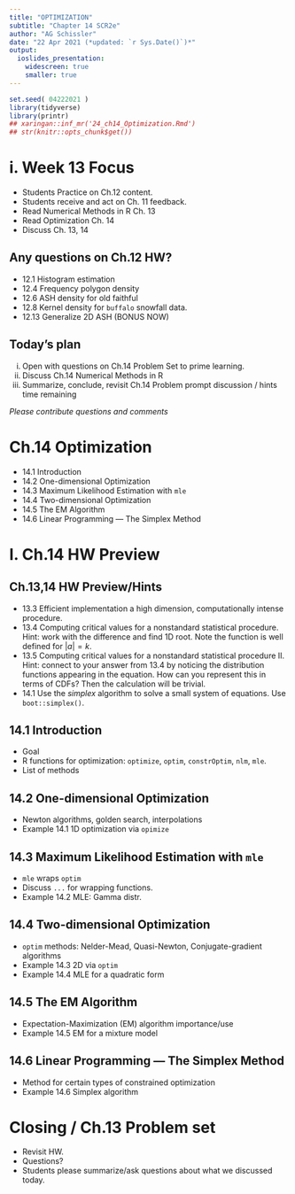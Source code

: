 ```yaml
---
title: "OPTIMIZATION"
subtitle: "Chapter 14 SCR2e"
author: "AG Schissler"
date: "22 Apr 2021 (*updated: `r Sys.Date()`)*"
output:
  ioslides_presentation:
    widescreen: true
    smaller: true
---
```


```r
set.seed( 04222021 )
library(tidyverse)
library(printr)
## xaringan::inf_mr('24_ch14_Optimization.Rmd')
## str(knitr::opts_chunk$get())
```

<!-- open up etext as you go. don't typeset the chapter -->

# i. Week 13 Focus

- Students Practice on Ch.12 content.
- Students receive and act on Ch. 11 feedback.
- Read Numerical Methods in R Ch. 13
- Read Optimization Ch. 14
- Discuss Ch. 13, 14

## Any questions on Ch.12 HW?

- 12.1 Histogram estimation
- 12.4 Frequency polygon density
- 12.6 ASH density for old faithful
- 12.8 Kernel density for `buffalo` snowfall data.
- 12.13 Generalize 2D ASH (BONUS NOW)

## Today's plan

i. Open with questions on Ch.14 Problem Set to prime learning.
ii. Discuss Ch.14 Numerical Methods in R
iii. Summarize, conclude, revisit Ch.14 Problem prompt discussion / hints time remaining

*Please contribute questions and comments*

# Ch.14 Optimization

- 14.1 Introduction
- 14.2 One-dimensional Optimization
- 14.3 Maximum Likelihood Estimation with `mle`
- 14.4 Two-dimensional Optimization
- 14.5 The EM Algorithm
- 14.6 Linear Programming --- The Simplex Method

# I. Ch.14 HW Preview

## Ch.13,14 HW Preview/Hints

- 13.3 Efficient implementation a high dimension, computationally intense procedure.
- 13.4 Computing critical values for a nonstandard statistical procedure. Hint: work with the difference and find 1D root. Note the function is well defined for $|a|=k$.
- 13.5 Computing critical values for a nonstandard statistical procedure II. Hint: connect to your answer from 13.4 by noticing the distribution functions appearing in the equation. How can you represent this in terms of CDFs? Then the calculation will be trivial.
- 14.1 Use the *simplex* algorithm to solve a small system of equations. Use `boot::simplex()`.

## 14.1 Introduction

- Goal
- R functions for optimization: `optimize`, `optim`, `constrOptim`, `nlm`, `mle`.
- List of methods

## 14.2 One-dimensional Optimization

- Newton algorithms, golden search, interpolations
- Example 14.1 1D optimization via `opimize`

## 14.3 Maximum Likelihood Estimation with `mle`

- `mle` wraps `optim`
- Discuss `...` for wrapping functions.
- Example 14.2 MLE: Gamma distr.

## 14.4 Two-dimensional Optimization

- `optim` methods: Nelder-Mead, Quasi-Newton, Conjugate-gradient algorithms
- Example 14.3 2D via `optim`
- Example 14.4 MLE for a quadratic form

## 14.5 The EM Algorithm

- Expectation-Maximization (EM) algorithm importance/use
- Example 14.5 EM for a mixture model

## 14.6 Linear Programming --- The Simplex Method

- Method for certain types of constrained optimization
- Example 14.6 Simplex algorithm

# Closing / Ch.13 Problem set

- Revisit HW.
- Questions?
- Students please summarize/ask questions about what we discussed today.
